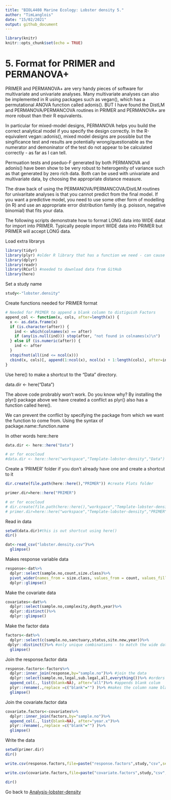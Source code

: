 ```yaml
---
title: "BIOL4408 Marine Ecology: Lobster density 5."
author: "TimLanglois"
date: "15/02/2021"
output: github_document
---
```


```r

library(knitr)
knitr::opts_chunk$set(echo = TRUE)

```


# 5. Format for PRIMER and PERMANOVA+

PRIMER and PERMANOVA+ are very handy pieces of software for multivariate and univariate analyses.
Many multivariate analyses can also be implemented in R using packages such as vegan(), which has a permutational ANOVA function called adonis().
BUT I have found the DistLM and PERMANOVA/PERMANCOVA routines in PRIMER and PERMANOVA+ are more robust than their R equivalents.

In particular for mixed-model designs, PERMANOVA helps you build the correct analytical model if you specify the design correctly. In the R-equivalent vegan::adonis(), mixed model designs are possible but the singificance test and results are potentially wrong/questionable as the numerator and demoninator of the test do not appear to be calculated correctly - as far as I can tell.

Permuation tests and pseduo-F generated by both PERMANOVA and adonis() have been show to be very robust to heterogenity of variance such as that generated by zero rich data. Both can be used with univariate and multivariate data, by choosing the appropriate distance measure.

The draw back of using the PERMANOVA/PERMANCOVA/DistLM routines for univaritate analyses is that you cannot predict from the final model. If you want a predictive model, you need to use some other form of modelling (in R) and use an appropriate error distribution family (e.g. poisson, negative binomial) that fits your data.

The following scripts demonstrate how to format LONG data into WIDE datat for import into PRIMER. Typically people import WIDE data into PRIMER but PRIMER will accept LONG data.


Load extra librarys
```r
library(tidyr)
library(plyr) #older R library that has a function we need - can cause conflicts with dplyr() and here()
library(dplyr)
library(readr)
library(RCurl) #needed to download data from GitHub
library(here)

```


Set a study name
```r
study<-"lobster.density"
```


Create functions needed for PRIMER format
```r
# Needed for PRIMER to append a blank column to distiguish Factors
append_col <- function(x, cols, after=length(x)) {
  x <- as.data.frame(x)
  if (is.character(after)) {
    ind <- which(colnames(x) == after)
    if (any(is.null(ind))) stop(after, "not found in colnames(x)\n")
  } else if (is.numeric(after)) {
    ind <- after
  }
  stopifnot(all(ind <= ncol(x)))
  cbind(x, cols)[, append(1:ncol(x), ncol(x) + 1:length(cols), after=ind)]
}

```


Use here() to make a shortcut to the "Data" directory.

data.dir <- here("Data")

The above code probrably won't work. Do you know why?
By installing the plyr() package above we have created a conflict as plyr() also has a function called here().

We can prevent the conflict by specifying the package from which we want the function to come from.
Using the syntax of package.name::function.name

In other words here::here

```r
data.dir <- here::here("Data")

# or for ecocloud
#data.dir <- here::here("workspace","Template-lobster-density","Data")

```


Create a 'PRIMER' folder if you don't already have one and create a shortcut to it
```r
dir.create(file.path(here::here(),"PRIMER")) #create Plots folder

primer.dir=here::here("PRIMER")

# or for ecocloud
# dir.create(file.path(here::here(),"workspace","Template-lobster-density","PRIMER")) #create PRIMER folder
# primer.dir=here::here("workspace","Template-lobster-density","PRIMER")


```


Read in data
```r
setwd(data.dir)#this is out shortcut using here()
dir()

dat<-read_csv("lobster.density.csv")%>%
  glimpse()

```


Makes response variable data
```r
response<-dat%>%
  dplyr::select(sample.no,count,size.class)%>%
  pivot_wider(names_from = size.class, values_from = count, values_fill = list(0))%>% #to make the data wide for PRIMER
  dplyr::glimpse()
```


Make the covariate data
```r
covariates<-dat%>%
  dplyr::select(sample.no,complexity,depth,year)%>%
  dplyr::distinct()%>%
  dplyr::glimpse()

```


Make the factor data
```r
factors<-dat%>%
  dplyr::select(c(sample.no,sanctuary,status,site.new,year))%>%
 dplyr::distinct()%>% #only unique combinations - to match the wide data
  glimpse()
```


Join the response.factor data
```r
response.factors<-factors%>%
  dplyr::inner_join(response,by="sample.no")%>% #join the data
  dplyr::select(sample.no,legal,sub.legal,all,everything())%>% #orders the colums
  append_col(., list(blank=NA), after="all")%>% #appends blank colum
  plyr::rename(.,replace =c("blank"="") )%>% #makes the column name blank
  glimpse()
```


Join the covariate.factor data
```r
covariate.factors<-covariates%>%
  dplyr::inner_join(factors,by="sample.no")%>%
  append_col(., list(blank=NA), after="year.x")%>%
  plyr::rename(.,replace =c("blank"="") )%>%
  glimpse()
```


Write the data
```r
setwd(primer.dir)
dir()

write.csv(response.factors,file=paste("response.factors",study,"csv",sep = "."), row.names=FALSE)

write.csv(covariate.factors,file=paste("covariate.factors",study,"csv",sep = "."), row.names=FALSE)

dir()
```


Go back to [Analysis-lobster-density](https://github.com/UWA-BIOL4408-Marine-Ecology/Analysis-lobster-density/blob/master/README.md)
